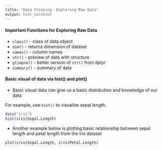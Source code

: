 ```yaml
---
title: "Data Cleaning--Exploring Raw Data"
output: html_notebook
---
```


#### Important Functions for Exploring Raw Data 

- `class()` - class of data object
- `dim()` - returns dimension of dataset
- `names()` - column names
- `str()` - preview of data with structure
- `glimpse()` - better version of `str()` from dplyr
- `summary()` - summary of data

#### Basic visual of data via hist() and plot()

- Basic visual data can give us a basic distribution and knowledge of our data
 
 For example, use `hist()` to visualize sepal length.

```r
data("iris")
hist(iris$Sepal.Length)
```

- Another example below is plotting basic relationship between sepal length and petal length from the iris dataset

```r
plot(iris$Sepal.Length, iris$Petal.Length)
```


